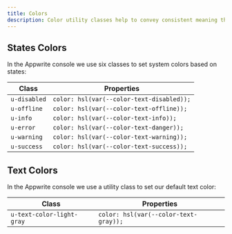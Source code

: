 ```yaml
---
title: Colors
description: Color utility classes help to convey consistent meaning through colors.
---
```


## States Colors

In the Appwrite console we use six classes to set system colors based on states:

| Class        | Properties                                |
| ------------ | ----------------------------------------- |
| `u-disabled` | `color: hsl(var(--color-text-disabled));` |
| `u-offline`  | `color: hsl(var(--color-text-offline));`  |
| `u-info`     | `color: hsl(var(--color-text-info));`     |
| `u-error`    | `color: hsl(var(--color-text-danger));`   |
| `u-warning`  | `color: hsl(var(--color-text-warning));`  |
| `u-success`  | `color: hsl(var(--color-text-success));`  |

## Text Colors

In the Appwrite console we use a utility class to set our default text color:

| Class                     | Properties                            |
| ------------------------- | ------------------------------------- |
| `u-text-color-light-gray` | `color: hsl(var(--color-text-gray));` |
